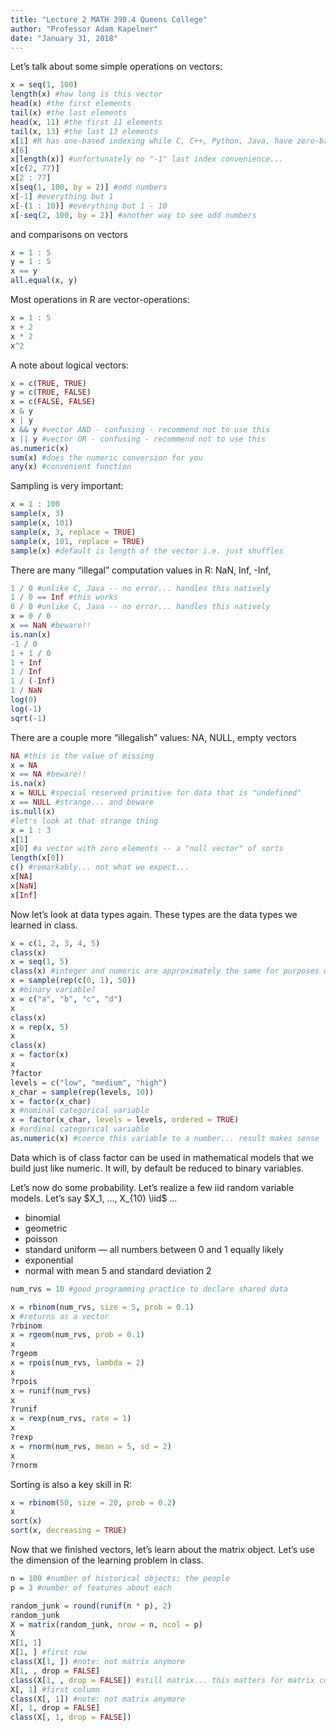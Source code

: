 ```yaml
---
title: "Lecture 2 MATH 390.4 Queens College"
author: "Professor Adam Kapelner"
date: "January 31, 2018"
---
```


Let's talk about some simple operations on vectors:

```r
x = seq(1, 100) 
length(x) #how long is this vector
head(x) #the first elements
tail(x) #the last elements
head(x, 11) #the first 11 elements
tail(x, 13) #the last 13 elements
x[1] #R has one-based indexing while C, C++, Python, Java, have zero-based indexing
x[6]
x[length(x)] #unfortunately no "-1" last index convenience...
x[c(2, 77)]
x[2 : 77]
x[seq(1, 100, by = 2)] #odd numbers
x[-1] #everything but 1
x[-(1 : 10)] #everything but 1 - 10
x[-seq(2, 100, by = 2)] #another way to see odd numbers
```

and comparisons on vectors

```r
x = 1 : 5
y = 1 : 5
x == y
all.equal(x, y)
```

Most operations in R are vector-operations:

```r
x = 1 : 5
x + 2
x * 2
x^2

```


A note about logical vectors:

```r
x = c(TRUE, TRUE)
y = c(TRUE, FALSE)
x = c(FALSE, FALSE)
x & y
x | y
x && y #vector AND - confusing - recommend not to use this
x || y #vector OR - confusing - recommend not to use this
as.numeric(x)
sum(x) #does the numeric conversion for you
any(x) #convenient function
```


Sampling is very important:

```r
x = 1 : 100
sample(x, 3)
sample(x, 101)
sample(x, 3, replace = TRUE)
sample(x, 101, replace = TRUE)
sample(x) #default is length of the vector i.e. just shuffles
```

There are many "illegal" computation values in R: NaN, Inf, -Inf,

```r
1 / 0 #unlike C, Java -- no error... handles this natively
1 / 0 == Inf #this works
0 / 0 #unlike C, Java -- no error... handles this natively
x = 0 / 0
x == NaN #beware!!
is.nan(x)
-1 / 0
1 + 1 / 0
1 + Inf
1 / Inf
1 / (-Inf)
1 / NaN
log(0)
log(-1)
sqrt(-1)
```

There are a couple more "illegalish" values: NA, NULL, empty vectors

```r
NA #this is the value of missing
x = NA
x == NA #beware!!
is.na(x)
x = NULL #special reserved primitive for data that is "undefined"
x == NULL #strange... and beware
is.null(x)
#let's look at that strange thing
x = 1 : 3
x[1]
x[0] #a vector with zero elements -- a "null vector" of sorts
length(x[0])
c() #remarkably... not what we expect...
x[NA]
x[NaN]
x[Inf]
```

Now let's look at data types again. These types are the data types we learned in class.

```r
x = c(1, 2, 3, 4, 5)
class(x)
x = seq(1, 5)
class(x) #integer and numeric are approximately the same for purposes of this class
x = sample(rep(c(0, 1), 50))
x #binary variable?
x = c("a", "b", "c", "d")
x
class(x)
x = rep(x, 5)
x
class(x)
x = factor(x)
x
?factor
levels = c("low", "medium", "high")
x_char = sample(rep(levels, 10))
x = factor(x_char)
x #nominal categorical variable
x = factor(x_char, levels = levels, ordered = TRUE)
x #ordinal categorical variable
as.numeric(x) #coerce this variable to a number... result makes sense
```

Data which is of class factor can be used in mathematical models that we build just like numeric. It will, by default be reduced to binary variables.

Let's now do some probability. Let's realize a few iid random variable models. Let's say $X_1, ..., X_{10} \iid$ ...

* binomial
* geometric
* poisson
* standard uniform --- all numbers between 0 and 1 equally likely
* exponential
* normal with mean 5 and standard deviation 2

```r
num_rvs = 10 #good programming practice to declare shared data

x = rbinom(num_rvs, size = 5, prob = 0.1)
x #returns as a vector
?rbinom
x = rgeom(num_rvs, prob = 0.1)
x
?rgeom
x = rpois(num_rvs, lambda = 2)
x
?rpois
x = runif(num_rvs)
x
?runif
x = rexp(num_rvs, rate = 1)
x
?rexp
x = rnorm(num_rvs, mean = 5, sd = 2)
x
?rnorm
```

Sorting is also a key skill in R:

```r
x = rbinom(50, size = 20, prob = 0.2)
x
sort(x)
sort(x, decreasing = TRUE)
```

Now that we finished vectors, let's learn about the matrix object. Let's use the dimension of the learning problem in class.

```r
n = 100 #number of historical objects: the people
p = 3 #number of features about each

random_junk = round(runif(n * p), 2)
random_junk
X = matrix(random_junk, nrow = n, ncol = p)
X
X[1, 1]
X[1, ] #first row
class(X[1, ]) #note: not matrix anymore
X[1, , drop = FALSE]
class(X[1, , drop = FALSE]) #still matrix... this matters for matrix computations (coming soon)
X[, 1] #first column
class(X[, 1]) #note: not matrix anymore
X[, 1, drop = FALSE]
class(X[, 1, drop = FALSE])
```

